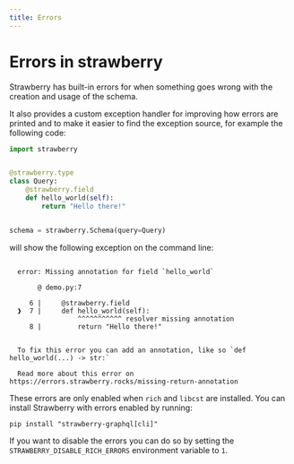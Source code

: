 ```yaml
---
title: Errors
---
```


# Errors in strawberry

Strawberry has built-in errors for when something goes wrong with the creation
and usage of the schema.

It also provides a custom exception handler for improving how errors are printed
and to make it easier to find the exception source, for example the following
code:

```python
import strawberry


@strawberry.type
class Query:
    @strawberry.field
    def hello_world(self):
        return "Hello there!"


schema = strawberry.Schema(query=Query)
```

will show the following exception on the command line:

```text

  error: Missing annotation for field `hello_world`

       @ demo.py:7

     6 |     @strawberry.field
  ❱  7 |     def hello_world(self):
                 ^^^^^^^^^^^ resolver missing annotation
     8 |         return "Hello there!"


  To fix this error you can add an annotation, like so `def hello_world(...) -> str:`

  Read more about this error on https://errors.strawberry.rocks/missing-return-annotation

```

These errors are only enabled when `rich` and `libcst` are installed. You can
install Strawberry with errors enabled by running:

```shell
pip install "strawberry-graphql[cli]"
```

If you want to disable the errors you can do so by setting the
`STRAWBERRY_DISABLE_RICH_ERRORS` environment variable to `1`.